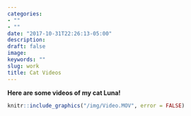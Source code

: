 ```yaml
---
categories:
- ""
- ""
date: "2017-10-31T22:26:13-05:00"
description:
draft: false
image:
keywords: ""
slug: work
title: Cat Videos
---
```


**Here are some videos of my cat Luna!**

```r
knitr::include_graphics("/img/Video.MOV", error = FALSE)
```